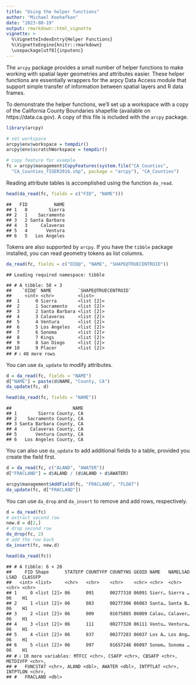 ```yaml
---
title: "Using the helper functions"
author: "Michael Koohafkan"
date: "2023-08-19"
output: rmarkdown::html_vignette
vignette: >
  %\VignetteIndexEntry{Helper Functions}
  %\VignetteEngine{knitr::rmarkdown}
  \usepackage[utf8]{inputenc}
---
```


The `arcpy` package provides a small number of helper functions to make
working with spatial layer geometries and attributes easier. These 
helper functions are essentially wrappers for the arpcy Data Access module
that support simple transfer of information between spatial layers and R
data frames.

To demonstrate the helper functions, we'll set up a workspace with a copy
of the California County Boundaries shapefile (available on https://data.ca.gov).
A copy of this file is included with the `arcpy` package.



```r
library(arcpy)
```


```r
# set workspace
arcpy$env$workspace = tempdir()
arcpy$env$scratchWorkspace = tempdir()

# copy feature for example
fc = arcpy$management$CopyFeatures(system.file("CA_Counties",
  "CA_Counties_TIGER2016.shp", package = "arcpy"), "CA_Counties")
```


Reading attribute tables is accomplished using the function `da_read`.


```r
head(da_read(fc, fields = c("FID", "NAME")))
```

```
##   FID          NAME
## 1   0        Sierra
## 2   1    Sacramento
## 3   2 Santa Barbara
## 4   3     Calaveras
## 5   4       Ventura
## 6   5   Los Angeles
```

Tokens are also supported by `arcpy`. If you have the `tibble` package installed, 
you can read geometry tokens as list columns.


```r
da_read(fc, fields = c("OID@", "NAME", "SHAPE@TRUECENTROID"))
```

```
## Loading required namespace: tibble
```

```
## # A tibble: 58 × 3
##    `OID@` NAME          `SHAPE@TRUECENTROID`
##     <int> <chr>         <list>              
##  1      0 Sierra        <list [2]>          
##  2      1 Sacramento    <list [2]>          
##  3      2 Santa Barbara <list [2]>          
##  4      3 Calaveras     <list [2]>          
##  5      4 Ventura       <list [2]>          
##  6      5 Los Angeles   <list [2]>          
##  7      6 Sonoma        <list [2]>          
##  8      7 Kings         <list [2]>          
##  9      8 San Diego     <list [2]>          
## 10      9 Placer        <list [2]>          
## # ℹ 48 more rows
```

You can use `da_update` to modify attributes.


```r
d = da_read(fc, fields = "NAME")
d["NAME"] = paste(d$NAME, "County, CA")
da_update(fc, d)

head(da_read(fc, fields = "NAME"))
```

```
##                       NAME
## 1        Sierra County, CA
## 2    Sacramento County, CA
## 3 Santa Barbara County, CA
## 4     Calaveras County, CA
## 5       Ventura County, CA
## 6   Los Angeles County, CA
```

You can also use `da_update` to add additional fields to a table, provided 
you create the field first.


```r
d = da_read(fc, c("ALAND", "AWATER"))
d["FRACLAND"] = d$ALAND / (d$ALAND + d$AWATER)

arcpy$management$AddField(fc, "FRACLAND", "FLOAT")
da_update(fc, d["FRACLAND"])
```

You can use `da_drop` and `da_insert` to remove and add rows, respectively.


```r
d = da_read(fc)
# extract second row
new.d = d[2,]
# drop second row
da_drop(fc, 2)
# add the row back
da_insert(fc, new.d)

head(da_read(fc))
```

```
## # A tibble: 6 × 20
##     FID Shape      STATEFP COUNTYFP COUNTYNS GEOID NAME   NAMELSAD LSAD  CLASSFP
##   <int> <list>     <chr>   <chr>    <chr>    <chr> <chr>  <chr>    <chr> <chr>  
## 1     0 <list [2]> 06      091      00277310 06091 Sierr… Sierra … 06    H1     
## 2     1 <list [2]> 06      083      00277306 06083 Santa… Santa B… 06    H1     
## 3     2 <list [2]> 06      009      01675885 06009 Calav… Calaver… 06    H1     
## 4     3 <list [2]> 06      111      00277320 06111 Ventu… Ventura… 06    H1     
## 5     4 <list [2]> 06      037      00277283 06037 Los A… Los Ang… 06    H1     
## 6     5 <list [2]> 06      097      01657246 06097 Sonom… Sonoma … 06    H1     
## # ℹ 10 more variables: MTFCC <chr>, CSAFP <chr>, CBSAFP <chr>, METDIVFP <chr>,
## #   FUNCSTAT <chr>, ALAND <dbl>, AWATER <dbl>, INTPTLAT <chr>, INTPTLON <chr>,
## #   FRACLAND <dbl>
```


